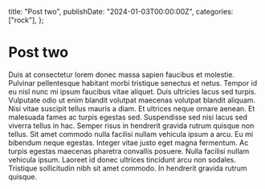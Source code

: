   title: "Post two",
  publishDate: "2024-01-03T00:00:00Z",
  categories: ["rock"],
};

# Post two

Duis at consectetur lorem donec massa sapien faucibus et molestie. Pulvinar pellentesque habitant morbi tristique senectus et netus. Tempor id eu nisl nunc mi ipsum faucibus vitae aliquet. Duis ultricies lacus sed turpis. Vulputate odio ut enim blandit volutpat maecenas volutpat blandit aliquam. Nisi vitae suscipit tellus mauris a diam. Et ultrices neque ornare aenean. Et malesuada fames ac turpis egestas sed. Suspendisse sed nisi lacus sed viverra tellus in hac. Semper risus in hendrerit gravida rutrum quisque non tellus. Sit amet commodo nulla facilisi nullam vehicula ipsum a arcu. Eu mi bibendum neque egestas. Integer vitae justo eget magna fermentum. Ac turpis egestas maecenas pharetra convallis posuere. Nulla facilisi nullam vehicula ipsum. Laoreet id donec ultrices tincidunt arcu non sodales. Tristique sollicitudin nibh sit amet commodo. In hendrerit gravida rutrum quisque.
